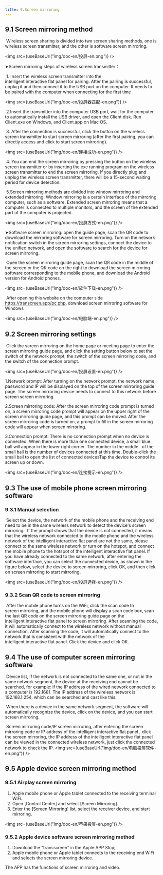 ```yaml
---
title: 9.Screen mirroring
---
```



## 9.1 Screen mirroring method

​		Wireless screen sharing is divided into two screen sharing methods, one is wireless screen transmitter, and the other is software screen mirroring.

<img  src={useBaseUrl("img/doc-en/投屏-en.png")} />

➤Screen mirroring steps of wireless screen transmitter：

​		1. Insert the wireless screen transmitter into the intelligent interactive flat panel for pairing. After the pairing is successful, unplug it and then connect it to the USB port on the computer. It needs to be paired with the computer when connecting for the first time

<img  src={useBaseUrl("img/doc-en/投屏器匹配-en.png")} />

​		2.Insert the transmitter into the computer USB port, wait for the computer to automatically install the USB driver, and open the Client disk. Run Client.exe on Windows, and Client.app on Mac OS.

​		3. After the connection is successful, click the button on the wireless screen transmitter to start screen mirroring (after the first pairing, you can directly access and click to start screen mirroring).

<img  src={useBaseUrl("img/doc-en/连接成功-en.png")} />

​		4. You can end the screen mirroring by pressing the button on the wireless screen transmitter or by inserting the exe running program on the wireless screen transmitter to end the screen mirroring. If you directly plug and unplug the wireless screen transmitter, there will be a 15-second waiting period for device detection.

​		5.Screen mirroring methods are divided into window mirroring and extended mirroring. Window mirroring is a certain interface of the mirroring computer, such as a software. Extended screen mirroring means that a computer is connected to multiple monitors, and the screen of the extended part of the computer is projected.

<img  src={useBaseUrl("img/doc-en/投屏方式-en.png")} />

➤Software screen mirroring: open the guide page, scan the QR code to download the mirroring software for screen mirroring. Turn on the network notification switch in the screen mirroring settings, connect the device to the unified network, and open the software to search for the device for screen mirroring.

​		Open the screen mirroring guide page, scan the QR code in the middle of the screen or the QR code on the right to download the screen mirroring software corresponding to the mobile phone, and download the Android version for Android phones.

<img  src={useBaseUrl("img/doc-en/软件下载-en.png")} />

​		After opening this website on the computer side https://transcreen.app/pc.php, download screen mirroring software for Windows

<img  src={useBaseUrl("img/doc-en/电脑端-en.png")} />

## 9.2 Screen mirroring settings

​		Click the screen mirroring on the home page or meeting page to enter the screen mirroring guide page, and click the setting button below to set the switch of the network prompt, the switch of the screen mirroring code, and the switch of the connection prompt.

<img  src={useBaseUrl("img/doc-en/投屏设置-en.png")} />

1.Network prompt: After turning on the network prompt, the network name, password and IP will be displayed on the top of the screen mirroring guide page. The screen mirroring device needs to connect to this network before screen screen mirroring.

2.Screen mirroring code: After the screen mirroring code prompt is turned on, a screen mirroring code prompt will appear on the upper right of the screen mirroring guide page, and this prompt can be moved. After the screen mirroring code is turned on, a prompt to fill in the screen mirroring code will appear when screen mirroring.

3.Connection prompt: There is no connection prompt when no device is connected. When there is more than one connected device, a small blue ball will appear in the lower right corner. The number in the middle . of the small ball is the number of devices connected at this time. Double-click the small ball to open the list of connected devicesTap the device to control its screen up or down.

<img  src={useBaseUrl("img/doc-en/连接提示-en.png")} />

## 9.3 The use of mobile phone screen mirroring software

### 9.3.1 Manual selection	  		

​		Select the device, the network of the mobile phone and the receiving end need to be in the same wireless network to detect the device's screen mirroring.​
​		If the prompt shows that the device is not connected, it means that the wireless network connected to the mobile phone and the wireless network of the intelligent interactive flat panel are not the same, please connect to the same wireless network or turn on the hotspot, and connect the mobile phone to the hotspot of the intelligent interactive flat panel. If you have already connected to the same network, after entering the software interface, you can select the connected device, as shown in the figure below, select the device to screen mirroring, click OK, and then click on screen mirroring to start mirroring.

<img  src={useBaseUrl("img/doc-en/投屏选择-en.png")} />

### 9.3.2  Scan QR code to screen mirroring

​		After the mobile phone turns on the WiFi, click the scan code to screen mirroring, and the mobile phone will display a scan code box, scan the last QR code on the screen mirroring guide page on the  intelligent interactive flat panel to screen mirroring. After scanning the code, it will automatically connect to the wireless network without manual connection. After scanning the code, it will automatically connect to the network that is consistent with the network of the intelligent interactive flat panel. Click the device and click OK.

## 9.4 The use of computer screen mirroring software

​		Device list, if the network is not connected to the same one, or not in the same network segment, the device at the receiving end cannot be searched, for example: if the IP address of the wired network connected to a computer is 192.1681. The IP address of the wireless network is 192.168.1.254, which can be searched and cast like this.

​		 When there is a device in the same network segment, the software will automatically recognize the device, click on the device, and you can start screen mirroring.

​		Screen mirroring code/IP screen mirroring, after entering the screen mirroring code or IP address of the intelligent interactive flat panel , click the screen mirroring, the IP address of the intelligent interactive flat panel can be viewed in the connected wireless network, just click the connected network to check the IP.
<img  src={useBaseUrl("img/doc-en/电脑投屏软件-en.png")} />

## 9.5 Apple device screen mirroring method

### 9.5.1  Airplay screen mirroring

1. Apple mobile phone or Apple tablet connected to the receiving terminal WiFi.
2. Open [Control Center] and select [Screen Mirroring].
3. Enter the [Screen Mirroring] list, select the receiver device, and start mirroring.

<img  src={useBaseUrl("img/doc-en/苹果投屏-en.png")} />

### 9.5.2  Apple device software screen mirroring method

1. Download the "transscreen" in the Apple APP Stop;
2. Apple mobile phone or Apple tablet connects to the receiving end WiFi and selects the screen mirroring device.

The APP has the functions of screen mirroring and video.
